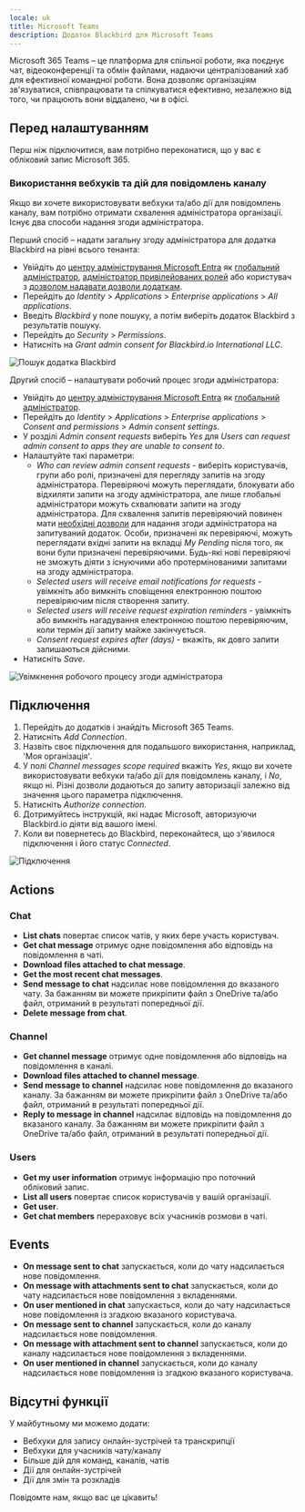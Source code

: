 ```yaml
---
locale: uk
title: Microsoft Teams
description: Додаток Blackbird для Microsoft Teams
---
```


<LinkCard title="Переглянути на Github" target="_blank" href="https://github.com/bb-io/MicrosoftTeams" icon="github" />

Microsoft 365 Teams – це платформа для спільної роботи, яка поєднує чат, відеоконференції та обмін файлами, надаючи централізований хаб для ефективної командної роботи. Вона дозволяє організаціям зв'язуватися, співпрацювати та спілкуватися ефективно, незалежно від того, чи працюють вони віддалено, чи в офісі.

## Перед налаштуванням

Перш ніж підключитися, вам потрібно переконатися, що у вас є обліковий запис Microsoft 365.

### Використання вебхуків та дій для повідомлень каналу

Якщо ви хочете використовувати вебхуки та/або дії для повідомлень каналу, вам потрібно отримати схвалення адміністратора організації. Існує два способи надання згоди адміністратора.

Перший спосіб – надати загальну згоду адміністратора для додатка Blackbird на рівні всього тенанта:

- Увійдіть до [центру адміністрування Microsoft Entra](https://entra.microsoft.com/) як [глобальний адміністратор](https://learn.microsoft.com/en-us/azure/active-directory/roles/permissions-reference#global-administrator), [адміністратор привілейованих ролей](https://learn.microsoft.com/en-us/azure/active-directory/roles/permissions-reference#privileged-role-administrator) або користувач з [дозволом надавати дозволи додаткам](https://learn.microsoft.com/en-us/azure/active-directory/roles/custom-consent-permissions).
- Перейдіть до _Identity_ > _Applications_ > _Enterprise applications_ > _All applications_.
- Введіть _Blackbird_ у поле пошуку, а потім виберіть додаток Blackbird з результатів пошуку.
- Перейдіть до _Security_ > _Permissions_.
- Натисніть на _Grant admin consent for Blackbird.io International LLC_.

![Пошук додатка Blackbird](https://raw.githubusercontent.com/bb-io/MicrosoftTeams/main/image/README/searching_for_app.png)

Другий спосіб – налаштувати робочий процес згоди адміністратора:

- Увійдіть до [центру адміністрування Microsoft Entra](https://entra.microsoft.com/) як [глобальний адміністратор](https://learn.microsoft.com/en-us/azure/active-directory/roles/permissions-reference#global-administrator).
- Перейдіть до _Identity_ > _Applications_ > _Enterprise applications_ > _Consent and permissions_ > _Admin consent settings_.
- У розділі _Admin consent requests_ виберіть _Yes_ для _Users can request admin consent to apps they are unable to consent to_.
- Налаштуйте такі параметри:
    * _Who can review admin consent requests_ - виберіть користувачів, групи або ролі, призначені для перегляду запитів на згоду адміністратора. Перевіряючі можуть переглядати, блокувати або відхиляти запити на згоду адміністратора, але лише глобальні адміністратори можуть схвалювати запити на згоду адміністратора. Для схвалення запитів перевіряючий повинен мати [необхідні дозволи](https://learn.microsoft.com/en-us/azure/active-directory/roles/custom-consent-permissions) для надання згоди адміністратора на запитуваний додаток. Особи, призначені як перевіряючі, можуть переглядати вхідні запити на вкладці _My Pending_ після того, як вони були призначені перевіряючими. Будь-які нові перевіряючі не зможуть діяти з існуючими або протермінованими запитами на згоду адміністратора.
    * _Selected users will receive email notifications for requests_ - увімкніть або вимкніть сповіщення електронною поштою перевіряючим після створення запиту.
    * _Selected users will receive request expiration reminders_ - увімкніть або вимкніть нагадування електронною поштою перевіряючим, коли термін дії запиту майже закінчується.
    * _Consent request expires after (days)_ - вкажіть, як довго запити залишаються дійсними.
- Натисніть _Save_.

![Увімкнення робочого процесу згоди адміністратора](https://raw.githubusercontent.com/bb-io/MicrosoftTeams/main/image/README/enable-admin-consent-workflow.png)

## Підключення

1. Перейдіть до додатків і знайдіть Microsoft 365 Teams.
2. Натисніть _Add Connection_.
3. Назвіть своє підключення для подальшого використання, наприклад, 'Моя організація'.
4. У полі _Channel messages scope required_ вкажіть _Yes_, якщо ви хочете використовувати вебхуки та/або дії для повідомлень каналу, і _No_, якщо ні. Різні дозволи додаються до запиту авторизації залежно від значення цього параметра підключення.
5. Натисніть _Authorize connection_.
6. Дотримуйтесь інструкцій, які надає Microsoft, авторизуючи Blackbird.io діяти від вашого імені.
7. Коли ви повернетесь до Blackbird, переконайтеся, що з'явилося підключення і його статус _Connected_.

![Підключення](https://raw.githubusercontent.com/bb-io/MicrosoftTeams/main/image/README/connecting.png)

## Actions

### Chat

- **List chats** повертає список чатів, у яких бере участь користувач.
- **Get chat message** отримує одне повідомлення або відповідь на повідомлення в чаті.
- **Download files attached to chat message**.
- **Get the most recent chat messages**.
- **Send message to chat** надсилає нове повідомлення до вказаного чату. За бажанням ви можете прикріпити файл з OneDrive та/або файл, отриманий в результаті попередньої дії.
- **Delete message from chat**.

### Channel

- **Get channel message** отримує одне повідомлення або відповідь на повідомлення в каналі.
- **Download files attached to channel message**.
- **Send message to channel** надсилає нове повідомлення до вказаного каналу. За бажанням ви можете прикріпити файл з OneDrive та/або файл, отриманий в результаті попередньої дії.
- **Reply to message in channel** надсилає відповідь на повідомлення до вказаного каналу. За бажанням ви можете прикріпити файл з OneDrive та/або файл, отриманий в результаті попередньої дії.

### Users

- **Get my user information** отримує інформацію про поточний обліковий запис.
- **List all users** повертає список користувачів у вашій організації.
- **Get user**.
- **Get chat members** перераховує всіх учасників розмови в чаті.

## Events

- **On message sent to chat** запускається, коли до чату надсилається нове повідомлення.
- **On message with attachments sent to chat** запускається, коли до чату надсилається нове повідомлення з вкладеннями.
- **On user mentioned in chat** запускається, коли до чату надсилається нове повідомлення із згадкою вказаного користувача.
- **On message sent to channel** запускається, коли до каналу надсилається нове повідомлення.
- **On message with attachment sent to channel** запускається, коли до каналу надсилається нове повідомлення з вкладеннями.
- **On user mentioned in channel** запускається, коли до каналу надсилається нове повідомлення із згадкою вказаного користувача.

## Відсутні функції

У майбутньому ми можемо додати:

- Вебхуки для запису онлайн-зустрічей та транскрипції
- Вебхуки для учасників чату/каналу
- Більше дій для команд, каналів, чатів
- Дії для онлайн-зустрічей
- Дії для змін та розкладів

Повідомте нам, якщо вас це цікавить!